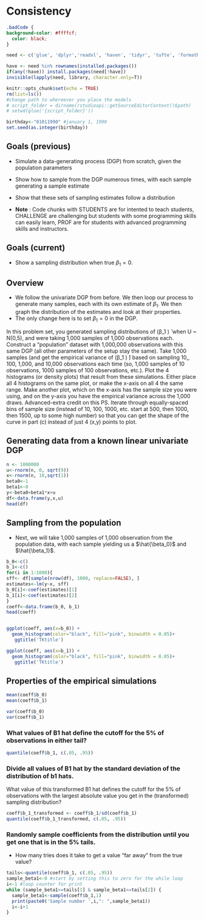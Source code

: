 # Consistency
```css
.badCode {
background-color: #ffffcf;
  color: black;
}
```

```r

need <- c('glue', 'dplyr','readxl', 'haven', 'tidyr', 'tufte', 'formatR','knitr','rmdformats','ggplot2','broom')

have <- need %in% rownames(installed.packages()) 
if(any(!have)) install.packages(need[!have]) 
invisible(lapply(need, library, character.only=T)) 

knitr::opts_chunk$set(echo = TRUE)
rm(list=ls())
#change path to whereever you place the models
# script_folder = dirname(rstudioapi::getSourceEditorContext()$path)
# setwd(glue('{script_folder}'))

birthday<-"01011990" #january 1, 1990
set.seed(as.integer(birthday))
```

## Goals (previous)

* Simulate a data-generating process (DGP) from scratch, given the population parameters 
* Show how to sample from the DGP numerous times, with each sample generating a sample estimate
* Show that these sets of sampling estimates follow a distribution

* **Note** : Code chunks with STUDENTS are for intented to teach students, CHALLENGE are challenging but students with some programming skills can easily learn, PROF are for students with advanced programming skills and instructors.

## Goals (current)

* Show a sampling distribution when true $\beta_1 = 0$.

## Overview

* We follow the univariate DGP from before. We then loop our process to generate many samples, each with its own estimate of $\beta_1$. We then graph the distribution of the estimates and look at their properties.
* The only change here is to set $\beta_1= 0$ in the DGP.

In this problem set, you generated sampling distributions of (β_1 ) ̂ when U ~ N(0,5), and were taking 1,000 samples of 1,000 observations each. Construct a “population” dataset with 1,000,000 observations with this same DGP (all other parameters of the setup stay the same).
 Take 1,000 samples (and get the empirical variance of (β_1 ) ̂) based on sampling 10,, 100, 1,000, and 10,000 observations each time (so, 1,000 samples of 10 observations, 1000 samples of 100 observations, etc.).
 Plot the 4 histograms (or density plots) that result from these simulations. Either place all 4 histograms on the same plot, or make the x-axis on all 4 the same range.
 Make another plot, which on the x-axis has the sample size you were using, and on the y-axis you have the empirical variance across the 1,000 draws.
 Advanced-extra credit on this PS. Iterate through equally-spaced bins of sample size (instead of 10, 100, 1000, etc. start at 500, then 1000, then 1500, up to some high number) so that you can get the shape of the curve in part (c) instead of just 4 (x,y) points to plot. 




## Generating data from a known linear univariate DGP

```r
n <- 1000000
u<-rnorm(n, 0, sqrt(9))
x<-rnorm(n, 10,sqrt(1))
beta0<-1
beta1<-0
y<-beta0+beta1*x+u
df<-data.frame(y,x,u) 
head(df)
``` 

## Sampling from the population 

* Next, we will take 1,000 samples of 1,000 observation from the population data, with each sample yielding us a $\hat{\beta_0}$ and $\hat{\beta_1}$. 
```r

b_0<-c()
b_1<-c()
for(i in 1:1000){ 
sff<- df[sample(nrow(df), 1000, replace=FALSE), ]
estimates<-lm(y~x, sff)
b_0[i]<-coef(estimates)[1]
b_1[i]<-coef(estimates)[2]
}
coeff<-data.frame(b_0, b_1)
head(coeff)


ggplot(coeff, aes(x=b_0)) + 
  geom_histogram(color="black", fill="pink", binwidth = 0.05)+
   ggtitle('TKtitle') 

ggplot(coeff, aes(x=b_1)) + 
  geom_histogram(color="black", fill="pink", binwidth = 0.05)+
   ggtitle('TKtitle') 

```

## Properties of the empirical simulations

```r
mean(coeff$b_0)
mean(coeff$b_1)

var(coeff$b_0)
var(coeff$b_1)

```

### What values of B1 hat define the cutoff for the 5% of observations in either tail?
```r
quantile(coeff$b_1, c(.05, .95)) 
```



### Divide all values of B1 hat by the standard deviation of the distribution of b1 hats. 
What value of this transformed B1 hat defines the cutoff for the 5% of observations with the largest absolute value you get in the (transformed) sampling distribution?
```r
coeff$b_1_transformed <- coeff$b_1/sd(coeff$b_1)
quantile(coeff$b_1_transformed, c(.05, .95)) 
```


### Randomly sample coefficients from the distribution until you get one that is in the 5% tails. 

* How many tries does it take to get a value "far away" from the true value?
```r
tails<-quantile(coeff$b_1, c(.05, .95)) 
sample_beta1<-0 #start by setting this to zero for the while loop
i<-1 #loop counter for print
while (sample_beta1>=tails[1] & sample_beta1<=tails[2]) {
  sample_beta1<-sample(coeff$b_1,1)
  print(paste0('Sample number ',i,": ",sample_beta1))
  i<-i+1
}
```